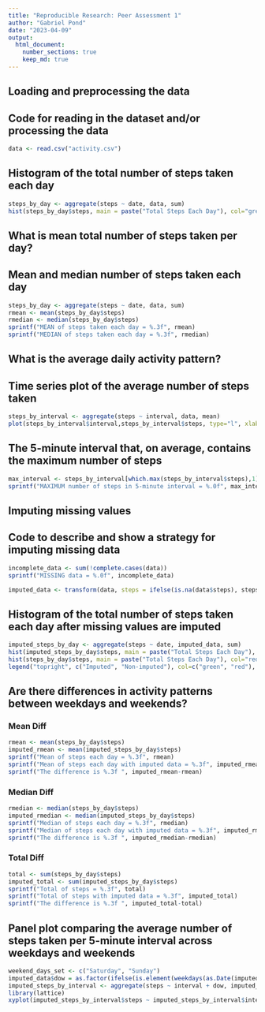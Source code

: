 ---
title: "Reproducible Research: Peer Assessment 1"
author: "Gabriel Pond"
date: "2023-04-09"
output: 
  html_document:
    number_sections: true
    keep_md: true
---

## Loading and preprocessing the data

## Code for reading in the dataset and/or processing the data
```{r}
data <- read.csv("activity.csv")
```

## Histogram of the total number of steps taken each day
```{r}
steps_by_day <- aggregate(steps ~ date, data, sum)
hist(steps_by_day$steps, main = paste("Total Steps Each Day"), col="green", xlab="Number of Steps")
```
## What is mean total number of steps taken per day?
## Mean and median number of steps taken each day
```{r}
steps_by_day <- aggregate(steps ~ date, data, sum)
rmean <- mean(steps_by_day$steps)
rmedian <- median(steps_by_day$steps)
sprintf("MEAN of steps taken each day = %.3f", rmean)
sprintf("MEDIAN of steps taken each day = %.3f", rmedian)
```
## What is the average daily activity pattern?
## Time series plot of the average number of steps taken
```{r}
steps_by_interval <- aggregate(steps ~ interval, data, mean)
plot(steps_by_interval$interval,steps_by_interval$steps, type="l", xlab="Interval", ylab="Number of Steps",main="Average Number of Steps per Day by Interval")
```

## The 5-minute interval that, on average, contains the maximum number of steps
```{r}
max_interval <- steps_by_interval[which.max(steps_by_interval$steps),1]
sprintf("MAXIMUM number of steps in 5-minute interval = %.0f", max_interval)
```
## Imputing missing values
## Code to describe and show a strategy for imputing missing data
```{r}
incomplete_data <- sum(!complete.cases(data))
sprintf("MISSING data = %.0f", incomplete_data)
```


```{r}
imputed_data <- transform(data, steps = ifelse(is.na(data$steps), steps_by_interval$steps[match(data$interval, steps_by_interval$interval)], data$steps))
```

## Histogram of the total number of steps taken each day after missing values are imputed
```{r}
imputed_steps_by_day <- aggregate(steps ~ date, imputed_data, sum)
hist(imputed_steps_by_day$steps, main = paste("Total Steps Each Day"), col="green", xlab="Number of Steps")
hist(steps_by_day$steps, main = paste("Total Steps Each Day"), col="red", xlab="Number of Steps", add=T)
legend("topright", c("Imputed", "Non-imputed"), col=c("green", "red"), lwd=10)
```
## Are there differences in activity patterns between weekdays and weekends?

### Mean Diff 
```{r}
rmean <- mean(steps_by_day$steps)
imputed_rmean <- mean(imputed_steps_by_day$steps)
sprintf("Mean of steps each day = %.3f", rmean)
sprintf("Mean of steps each day with imputed data = %.3f", imputed_rmean)
sprintf("The difference is %.3f ", imputed_rmean-rmean)
```

### Median Diff
```{r}
rmedian <- median(steps_by_day$steps)
imputed_rmedian <- median(imputed_steps_by_day$steps)
sprintf("Median of steps each day = %.3f", rmedian)
sprintf("Median of steps each day with imputed data = %.3f", imputed_rmedian)
sprintf("The difference is %.3f ", imputed_rmedian-rmedian)
```

### Total Diff
```{r}
total <- sum(steps_by_day$steps)
imputed_total <- sum(imputed_steps_by_day$steps)
sprintf("Total of steps = %.3f", total)
sprintf("Total of steps with imputed data = %.3f", imputed_total)
sprintf("The difference is %.3f ", imputed_total-total)
```

## Panel plot comparing the average number of steps taken per 5-minute interval across weekdays and weekends
```{r}
weekend_days_set <- c("Saturday", "Sunday")
imputed_data$dow = as.factor(ifelse(is.element(weekdays(as.Date(imputed_data$date)),weekend_days_set), "Weekend", "Weekday"))
imputed_steps_by_interval <- aggregate(steps ~ interval + dow, imputed_data, mean)
library(lattice)
xyplot(imputed_steps_by_interval$steps ~ imputed_steps_by_interval$interval|imputed_steps_by_interval$dow, main="Average Steps per Day by Interval",xlab="Interval", ylab="Steps",layout=c(1,2), type="l")
```

